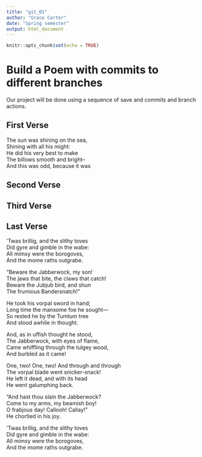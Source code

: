 ---
title: "git_01"
author: "Grace Carter"
date: "Spring semester"
output: html_document
---

```{r setup, include=FALSE}
knitr::opts_chunk$set(echo = TRUE)
```
# Build a Poem with commits to different branches
Our project will be done using a sequence of save and commits and branch actions.
<!-- Do not modify or change any text in "!--" bracketed areas such as this --- these are instructions to
you, if you change any of this the git program will notice it and compromise your git merging strategy !-->

## First Verse 
<!--Put the first five lines of a poem by Lewis Carrol in this section!-->
  
 The sun was shining on the sea,  
Shining with all his might:  
He did his very best to make  
The billows smooth and bright--  
And this was odd, because it was   
  
## Second Verse
<!--Put the first five lines of a poem by Robert Frost here!-->

## Third Verse
<!--Put the first two verses of The Walrus and the Carpenter here!-->

## Last Verse
<!--Put a short poem of your choice 8-20 lines,here!-->
  
’Twas brillig, and the slithy toves  
      Did gyre and gimble in the wabe:  
All mimsy were the borogoves,  
      And the mome raths outgrabe.  
  
“Beware the Jabberwock, my son!  
      The jaws that bite, the claws that catch!  
Beware the Jubjub bird, and shun  
      The frumious Bandersnatch!” 
  
He took his vorpal sword in hand;  
      Long time the manxome foe he sought—  
So rested he by the Tumtum tree  
      And stood awhile in thought.  
  
And, as in uffish thought he stood,  
      The Jabberwock, with eyes of flame,  
Came whiffling through the tulgey wood,  
      And burbled as it came!  
  
One, two! One, two! And through and through  
      The vorpal blade went snicker-snack!  
He left it dead, and with its head  
      He went galumphing back.  
  
“And hast thou slain the Jabberwock?  
      Come to my arms, my beamish boy!  
O frabjous day! Callooh! Callay!”  
      He chortled in his joy.  
  
’Twas brillig, and the slithy toves  
      Did gyre and gimble in the wabe:  
All mimsy were the borogoves,  
      And the mome raths outgrabe.   
  